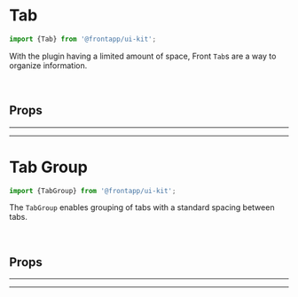 
<Meta title="Components/Tab" of={Tab} />

# Tab

<Canvas>
  <Story id="components-tab--basic" />
</Canvas>

```typescript
import {Tab} from '@frontapp/ui-kit';
```

With the plugin having a limited amount of space, Front `Tab`s are a way
to organize information.

<br />

## Props

<PureArgsTable of={Tab} />

<hr />
<hr />

# Tab Group

<Canvas>
  <Story id="components-tab--basic-group" />
</Canvas>

```typescript
import {TabGroup} from '@frontapp/ui-kit';
```

The `TabGroup` enables grouping of tabs with a standard spacing between tabs.

<br />

## Props

<PureArgsTable of={TabGroup} />

<hr />
<hr />
